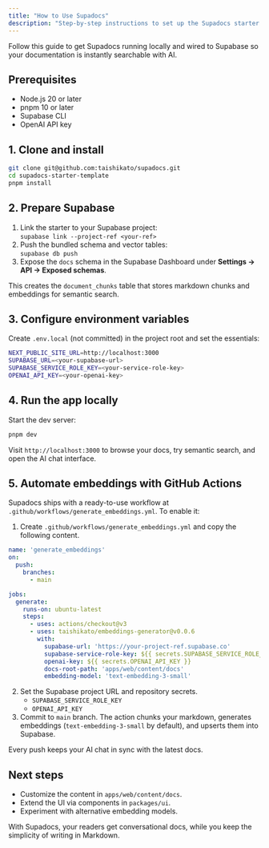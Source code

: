 ```yaml
---
title: "How to Use Supadocs"
description: "Step-by-step instructions to set up the Supadocs starter template, connect Supabase, and ingest your docs."
---
```


Follow this guide to get Supadocs running locally and wired to Supabase so your documentation is instantly searchable with AI.

## Prerequisites

- Node.js 20 or later
- pnpm 10 or later
- Supabase CLI
- OpenAI API key

## 1. Clone and install

```bash
git clone git@github.com:taishikato/supadocs.git
cd supadocs-starter-template
pnpm install
```

## 2. Prepare Supabase

1. Link the starter to your Supabase project:  
   `supabase link --project-ref <your-ref>`
2. Push the bundled schema and vector tables:  
   `supabase db push`
3. Expose the `docs` schema in the Supabase Dashboard under **Settings → API → Exposed schemas**.

This creates the `document_chunks` table that stores markdown chunks and embeddings for semantic search.

## 3. Configure environment variables

Create `.env.local` (not committed) in the project root and set the essentials:

```bash
NEXT_PUBLIC_SITE_URL=http://localhost:3000
SUPABASE_URL=<your-supabase-url>
SUPABASE_SERVICE_ROLE_KEY=<your-service-role-key>
OPENAI_API_KEY=<your-openai-key>
```

## 4. Run the app locally

Start the dev server:

```bash
pnpm dev
```

Visit `http://localhost:3000` to browse your docs, try semantic search, and open the AI chat interface.

## 5. Automate embeddings with GitHub Actions

Supadocs ships with a ready-to-use workflow at `.github/workflows/generate_embeddings.yml`. To enable it:

1. Create `.github/workflows/generate_embeddings.yml` and copy the following content.

```yaml
name: 'generate_embeddings'
on:
  push:
    branches:
      - main

jobs:
  generate:
    runs-on: ubuntu-latest
    steps:
      - uses: actions/checkout@v3
      - uses: taishikato/embeddings-generator@v0.0.6
        with:
          supabase-url: 'https://your-project-ref.supabase.co'
          supabase-service-role-key: ${{ secrets.SUPABASE_SERVICE_ROLE_KEY }}
          openai-key: ${{ secrets.OPENAI_API_KEY }}
          docs-root-path: 'apps/web/content/docs'
          embedding-model: 'text-embedding-3-small'
```

2. Set the Supabase project URL and repository secrets.
   - `SUPABASE_SERVICE_ROLE_KEY`
   - `OPENAI_API_KEY`
3. Commit to `main` branch. The action chunks your markdown, generates embeddings (`text-embedding-3-small` by default), and upserts them into Supabase.

Every push keeps your AI chat in sync with the latest docs.

## Next steps

- Customize the content in `apps/web/content/docs`.
- Extend the UI via components in `packages/ui`.
- Experiment with alternative embedding models.

With Supadocs, your readers get conversational docs, while you keep the simplicity of writing in Markdown.
